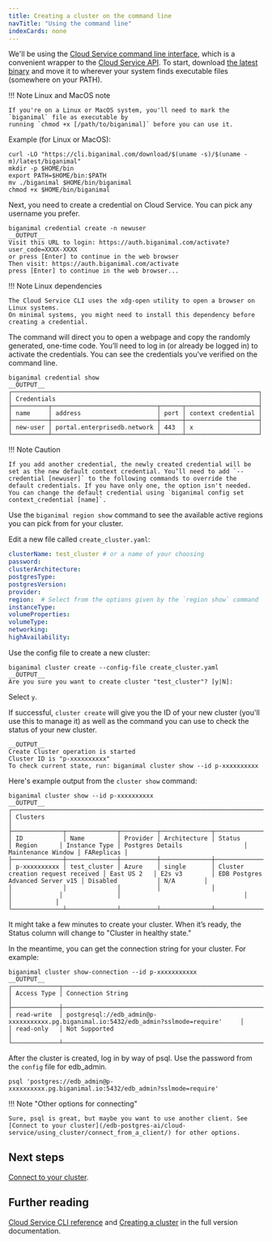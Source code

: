 ```yaml
---
title: Creating a cluster on the command line
navTitle: "Using the command line" 
indexCards: none
---
```


We'll be using the [Cloud Service command line interface](/edb-postgres-ai/cloud-service/using_cluster/cli/), which is a convenient wrapper to the [Cloud Service API](/edb-postgres-ai/cloud-service/using_the_api/api/). To start, download [the latest binary](/edb-postgres-ai/cloud-service/using_cluster/cli/) and move it to wherever your system finds executable files (somewhere on your PATH). 

!!! Note Linux and MacOS note

    If you're on a Linux or MacOS system, you'll need to mark the `biganimal` file as executable by
    running `chmod +x [/path/to/biganimal]` before you can use it.  

Example (for Linux or MacOS):

```shell
curl -LO "https://cli.biganimal.com/download/$(uname -s)/$(uname -m)/latest/biganimal"
mkdir -p $HOME/bin
export PATH=$HOME/bin:$PATH
mv ./biganimal $HOME/bin/biganimal
chmod +x $HOME/bin/biganimal
```

Next, you need to create a credential on Cloud Service. You can pick any username you prefer.

```shell
biganimal credential create -n newuser
__OUTPUT__
Visit this URL to login: https://auth.biganimal.com/activate?user_code=XXXX-XXXX
or press [Enter] to continue in the web browser 
Then visit: https://auth.biganimal.com/activate 
press [Enter] to continue in the web browser... 
```

!!! Note Linux dependencies

    The Cloud Service CLI uses the xdg-open utility to open a browser on Linux systems.
    On minimal systems, you might need to install this dependency before creating a credential.

The command will direct you to open a webpage and copy the randomly generated, one-time code. You’ll need to log in (or already be logged in) to activate the credentials. You can see the credentials you've verified on the command line.

```shell
biganimal credential show
__OUTPUT__
┌────────────────────────────────────────────────────────────────────┐
│ Credentials                                                        │
├──────────┬─────────────────────────────┬──────┬────────────────────┤
│ name     │ address                     │ port │ context credential │
├──────────┼─────────────────────────────┼──────┼────────────────────┤
│ new-user │ portal.enterprisedb.network │ 443  │ x                  │
└──────────┴─────────────────────────────┴──────┴────────────────────┘
```

!!! Note Caution

    If you add another credential, the newly created credential will be set as the new default context credential. You’ll need to add `--credential [newuser]` to the following commands to override the default credentials. If you have only one, the option isn't needed. You can change the default credential using `biganimal config set context_credential [name]`.

Use the `biganimal region show` command to see the available active regions you can pick from for your cluster.

Edit a new file called `create_cluster.yaml`:

```yaml
clusterName: test_cluster # or a name of your choosing
password: 
clusterArchitecture: 
postgresType: 
postgresVersion: 
provider: 
region:  # Select from the options given by the `region show` command
instanceType: 
volumeProperties: 
volumeType: 
networking: 
highAvailability:
```

Use the config file to create a new cluster:

```shell
biganimal cluster create --config-file create_cluster.yaml
__OUTPUT__
Are you sure you want to create cluster "test_cluster"? [y|N]: 
```

Select `y`. 

If successful, `cluster create` will give you the ID of your new cluster (you'll use this to manage it) as well as
the command you can use to check the status of your new cluster. 

```
__OUTPUT__
Create Cluster operation is started
Cluster ID is "p-xxxxxxxxxx"
To check current state, run: biganimal cluster show --id p-xxxxxxxxxx
```

Here's example output from the `cluster show` command:

```shell
biganimal cluster show --id p-xxxxxxxxxx
__OUTPUT__
┌──────────────────────────────────────────────────────────────────────────────────────────────────────────────────────────────────────────────────────────────────────────────────────────────┐
│ Clusters                                                                                                                                                                                     │
├──────────────┬──────────────┬──────────┬──────────────┬───────────────────────────────────┬─────────────┬───────────────┬──────────────────────────────────┬────────────────────┬────────────┤
│ ID           │ Name         │ Provider │ Architecture │ Status                            │ Region      │ Instance Type │ Postgres Details                 │ Maintenance Window │ FAReplicas │
├──────────────┼──────────────┼──────────┼──────────────┼───────────────────────────────────┼─────────────┼───────────────┼──────────────────────────────────┼────────────────────┼────────────┤
│ p-xxxxxxxxxx │ test_cluster │ Azure    │ single       │ Cluster creation request received │ East US 2   │ E2s v3        │ EDB Postgres Advanced Server v15 │ Disabled           │ N/A        │
│              │              │          │              │                                   │             │               │                                  │                    │            │
└──────────────┴──────────────┴──────────┴──────────────┴───────────────────────────────────┴─────────────┴───────────────┴──────────────────────────────────┴────────────────────┴────────────┘
```

It might take a few minutes to create your cluster. When it’s ready,
the Status column will change to "Cluster in healthy state." 

In the meantime, you can get the connection string for your cluster. For example:

```shell
biganimal cluster show-connection --id p-xxxxxxxxxxx
__OUTPUT__
┌─────────────┬──────────────────────────────────────────────────────────────────────────────────────────┐
│ Access Type │ Connection String                                                                        │
├─────────────┼──────────────────────────────────────────────────────────────────────────────────────────┤
│ read-write  │ postgresql://edb_admin@p-xxxxxxxxxxx.pg.biganimal.io:5432/edb_admin?sslmode=require'     │
│ read-only   │ Not Supported                                                                            │
└─────────────┴──────────────────────────────────────────────────────────────────────────────────────────┘
```

After the cluster is created, log in by way of psql. Use the password from the `config` file for edb_admin.

```shell
psql 'postgres://edb_admin@p-xxxxxxxxxx.pg.biganimal.io:5432/edb_admin?sslmode=require'
```

!!! Note "Other options for connecting"

    Sure, psql is great, but maybe you want to use another client. See [Connect to your cluster](/edb-postgres-ai/cloud-service/using_cluster/connect_from_a_client/) for other options.

## Next steps

[Connect to your cluster](/edb-postgres-ai/cloud-service/using_cluster/connect_from_a_client/).

## Further reading

[Cloud Service CLI reference](/edb-postgres-ai/cloud-service/using_cluster/cli/) and 
[Creating a cluster](/edb-postgres-ai/cloud-service/getting_started/creating_cluster/creating_a_cluster/) in the full version documentation.
